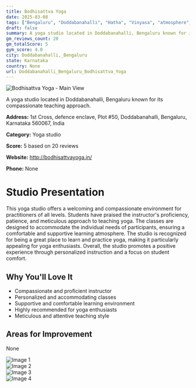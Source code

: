 ```yaml
---
title: Bodhisattva Yoga
date: 2025-03-08
tags: ["Bengaluru", "Doddabanahalli", "Hatha", "Vinyasa", "atmosphere", "Doddabanahalli, Bengaluru"]  
draft: false
summary: A yoga studio located in Doddabanahalli, Bengaluru known for its compassionate teaching approach.
gm_reviews_count: 20
gm_totalScore: 5
gym_score: 4.0
city: Doddabanahalli,_Bengaluru
state: Karnataka
country: None
url: Doddabanahalli_Bengaluru_Bodhisattva_Yoga
---
```


<div className="aspect-[16/9] relative my-8">
  <img 
    src="https://lh5.googleusercontent.com/p/AF1QipPFOv6QTaLsJ1Z1HqEkeKzxkqzTpAMQRYV-XStf=w1920-h1080-k-no"
    alt="Bodhisattva Yoga - Main View"
    className="object-cover absolute inset-0 w-full h-full rounded-lg"
  />
</div>

A yoga studio located in Doddabanahalli, Bengaluru known for its compassionate teaching approach.

**Address:** 1st Cross, defence enclave, Plot #50, Doddabanahalli, Bengaluru, Karnataka 560067, India

**Category:** Yoga studio

**Score:** 5 based on 20 reviews

**Website:** http://bodhisattvayoga.in/

**Phone:** None

# Studio Presentation

This yoga studio offers a welcoming and compassionate environment for practitioners of all levels. Students have praised the instructor's proficiency, patience, and meticulous approach to teaching yoga. The classes are designed to accommodate the individual needs of participants, ensuring a comfortable and supportive learning atmosphere. The studio is recognized for being a great place to learn and practice yoga, making it particularly appealing for yoga enthusiasts. Overall, the studio promotes a positive experience through personalized instruction and a focus on student comfort.



## Why You'll Love It

- Compassionate and proficient instructor
- Personalized and accommodating classes
- Supportive and comfortable learning environment
- Highly recommended for yoga enthusiasts
- Meticulous and attentive teaching style

## Areas for Improvement

None

<div className="grid grid-cols-1 xl:grid-cols-2 gap-4 my-8">
<div className="aspect-[4/3] relative"><img src="https://lh5.googleusercontent.com/p/AF1QipPd4v9sZJLJwUztjz_Xflb00JO8HvnqBUgmpnk5=w1920-h1080-k-no" alt="Image 1" className="object-cover absolute inset-0 w-full h-full rounded-lg" /></div>
<div className="aspect-[4/3] relative"><img src="https://lh5.googleusercontent.com/p/AF1QipPPVV-DXbS_qjR-olV9kpaGLQIqF-UFFSuRttQt=w1920-h1080-k-no" alt="Image 2" className="object-cover absolute inset-0 w-full h-full rounded-lg" /></div>
<div className="aspect-[4/3] relative"><img src="https://lh5.googleusercontent.com/p/AF1QipOhcGStVb7CExa9-bWayiihTGw75sfNillZXHwR=w1920-h1080-k-no" alt="Image 3" className="object-cover absolute inset-0 w-full h-full rounded-lg" /></div>
<div className="aspect-[4/3] relative"><img src="https://lh5.googleusercontent.com/p/AF1QipNFgkLxagYVLCmJuqqLy2wziKhSyxp7WZkUikxO=w1920-h1080-k-no" alt="Image 4" className="object-cover absolute inset-0 w-full h-full rounded-lg" /></div>
</div>